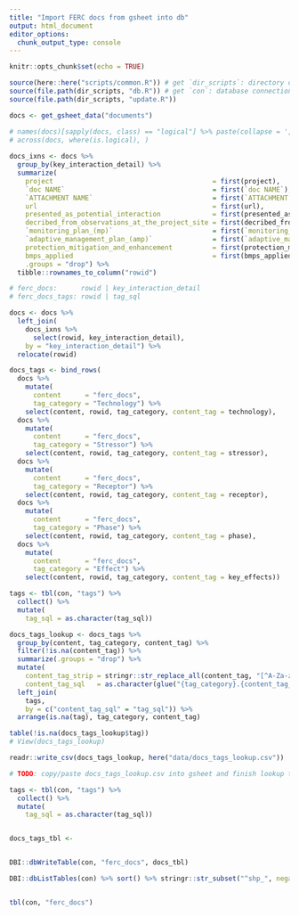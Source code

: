 ```yaml
---
title: "Import FERC docs from gsheet into db"
output: html_document
editor_options: 
  chunk_output_type: console
---
```


```r
knitr::opts_chunk$set(echo = TRUE)
```


```r
source(here::here("scripts/common.R")) # get `dir_scripts`: directory of apps/scripts
source(file.path(dir_scripts, "db.R")) # get `con`: database connection object
source(file.path(dir_scripts, "update.R"))

docs <- get_gsheet_data("documents") 

# names(docs)[sapply(docs, class) == "logical"] %>% paste(collapse = ',\n') %>% cat()
# across(docs, where(is.logical), )
  
docs_ixns <- docs %>% 
  group_by(key_interaction_detail) %>% 
  summarize(
    project                                        = first(project), 
    `doc NAME`                                     = first(`doc NAME`), 
    `ATTACHMENT NAME`                              = first(`ATTACHMENT NAME`), 
    url                                            = first(url), 
    presented_as_potential_interaction             = first(presented_as_potential_interaction),
    decribed_from_observations_at_the_project_site = first(decribed_from_observations_at_the_project_site),
    `monitoring_plan_(mp)`                         = first(`monitoring_plan_(mp)`),
    `adaptive_management_plan_(amp)`               = first(`adaptive_management_plan_(amp)`),
    protection_mitigation_and_enhancement          = first(protection_mitigation_and_enhancement),
    bmps_applied                                   = first(bmps_applied),
    .groups = "drop") %>% 
  tibble::rownames_to_column("rowid")

# ferc_docs:      rowid | key_interaction_detail
# ferc_docs_tags: rowid | tag_sql

docs <- docs %>% 
  left_join(
    docs_ixns %>% 
      select(rowid, key_interaction_detail), 
    by = "key_interaction_detail") %>% 
  relocate(rowid)

docs_tags <- bind_rows(
  docs %>% 
    mutate(
      content      = "ferc_docs",
      tag_category = "Technology") %>% 
    select(content, rowid, tag_category, content_tag = technology),
  docs %>% 
    mutate(
      content      = "ferc_docs",
      tag_category = "Stressor") %>% 
    select(content, rowid, tag_category, content_tag = stressor),
  docs %>% 
    mutate(
      content      = "ferc_docs",
      tag_category = "Receptor") %>% 
    select(content, rowid, tag_category, content_tag = receptor),
  docs %>% 
    mutate(
      content      = "ferc_docs",
      tag_category = "Phase") %>% 
    select(content, rowid, tag_category, content_tag = phase),
  docs %>% 
    mutate(
      content      = "ferc_docs",
      tag_category = "Effect") %>% 
    select(content, rowid, tag_category, content_tag = key_effects))

tags <- tbl(con, "tags") %>% 
  collect() %>% 
  mutate(
    tag_sql = as.character(tag_sql))

docs_tags_lookup <- docs_tags %>% 
  group_by(content, tag_category, content_tag) %>% 
  filter(!is.na(content_tag)) %>% 
  summarize(.groups = "drop") %>% 
  mutate(
    content_tag_strip = stringr::str_replace_all(content_tag, "[^A-Za-z0-9_.]", ""),
    content_tag_sql   = as.character(glue("{tag_category}.{content_tag_strip}"))) %>% 
  left_join(
    tags,
    by = c("content_tag_sql" = "tag_sql")) %>% 
  arrange(is.na(tag), tag_category, content_tag)

table(!is.na(docs_tags_lookup$tag))
# View(docs_tags_lookup)

readr::write_csv(docs_tags_lookup, here("data/docs_tags_lookup.csv"))

# TODO: copy/paste docs_tags_lookup.csv into gsheet and finish lookup there

tags <- tbl(con, "tags") %>% 
  collect() %>% 
  mutate(
    tag_sql = as.character(tag_sql))


docs_tags_tbl <- 


DBI::dbWriteTable(con, "ferc_docs", docs_tbl)

DBI::dbListTables(con) %>% sort() %>% stringr::str_subset("^shp_", negate=T)


tbl(con, "ferc_docs")
```


